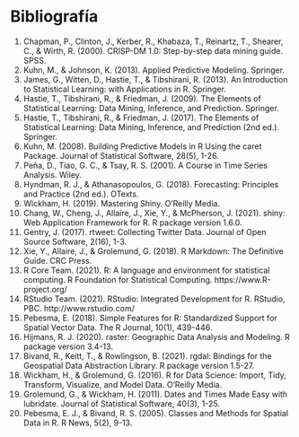 # Bibliografía {#bibliografía}

1. Chapman, P., Clinton, J., Kerber, R., Khabaza, T., Reinartz, T., Shearer, C., & Wirth, R. (2000). CRISP-DM 1.0: Step-by-step data mining guide. SPSS.
2. Kuhn, M., & Johnson, K. (2013). Applied Predictive Modeling. Springer.
3. James, G., Witten, D., Hastie, T., & Tibshirani, R. (2013). An Introduction to Statistical Learning: with Applications in R. Springer.
4. Hastie, T., Tibshirani, R., & Friedman, J. (2009). The Elements of Statistical Learning: Data Mining, Inference, and Prediction. Springer.
5. Hastie, T., Tibshirani, R., & Friedman, J. (2017). The Elements of Statistical Learning: Data Mining, Inference, and Prediction (2nd ed.). Springer.
6. Kuhn, M. (2008). Building Predictive Models in R Using the caret Package. Journal of Statistical Software, 28(5), 1-26.
7. Peña, D., Tiao, G. C., & Tsay, R. S. (2001). A Course in Time Series Analysis. Wiley.
8. Hyndman, R. J., & Athanasopoulos, G. (2018). Forecasting: Principles and Practice (2nd ed.). OTexts.
9. Wickham, H. (2019). Mastering Shiny. O'Reilly Media.
10. Chang, W., Cheng, J., Allaire, J., Xie, Y., & McPherson, J. (2021). shiny: Web Application Framework for R. R package version 1.6.0.
11. Gentry, J. (2017). rtweet: Collecting Twitter Data. Journal of Open Source Software, 2(16), 1-3.
12. Xie, Y., Allaire, J., & Grolemund, G. (2018). R Markdown: The Definitive Guide. CRC Press.
13. R Core Team. (2021). R: A language and environment for statistical computing. R Foundation for Statistical Computing. https://www.R-project.org/
14. RStudio Team. (2021). RStudio: Integrated Development for R. RStudio, PBC. http://www.rstudio.com/
15. Pebesma, E. (2018). Simple Features for R: Standardized Support for Spatial Vector Data. The R Journal, 10(1), 439-446.
16. Hijmans, R. J. (2020). raster: Geographic Data Analysis and Modeling. R package version 3.4-13.
17. Bivand, R., Keitt, T., & Rowlingson, B. (2021). rgdal: Bindings for the Geospatial Data Abstraction Library. R package version 1.5-27.
18. Wickham, H., & Grolemund, G. (2016). R for Data Science: Import, Tidy, Transform, Visualize, and Model Data. O'Reilly Media.
19. Grolemund, G., & Wickham, H. (2011). Dates and Times Made Easy with lubridate. Journal of Statistical Software, 40(3), 1-25.
20. Pebesma, E. J., & Bivand, R. S. (2005). Classes and Methods for Spatial Data in R. R News, 5(2), 9-13.
